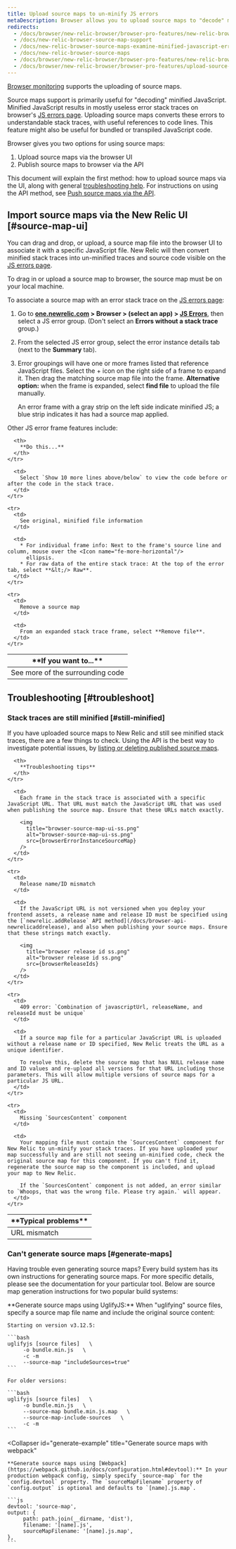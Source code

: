 ```yaml
---
title: Upload source maps to un-minify JS errors
metaDescription: Browser allows you to upload source maps to "decode" minified JavaScript; this allows you to understand your error stack traces in the browser UI.
redirects:
  - /docs/browser/new-relic-browser/browser-pro-features/new-relic-browser-source-map-support
  - /docs/new-relic-browser-source-map-support
  - /docs/new-relic-browser-source-maps-examine-minified-javascript-errors
  - /docs/new-relic-browser-source-maps
  - /docs/browser/new-relic-browser/browser-pro-features/new-relic-browser-source-maps
  - /docs/browser/new-relic-browser/browser-pro-features/upload-source-maps-un-minify-js-errors
---
```




[Browser monitoring](/docs/browser/new-relic-browser/getting-started/introduction-new-relic-browser) supports the uploading of source maps.

Source maps support is primarily useful for "decoding" minified JavaScript. Minified JavaScript results in mostly useless error stack traces on browser's [JS errors page](/docs/browser/new-relic-browser/browser-pro-features/javascript-errors-page-examining-errors-over-time). Uploading source maps converts these errors to understandable stack traces, with useful references to code lines. This feature might also be useful for bundled or transpiled JavaScript code.

Browser gives you two options for using source maps:

1. Upload source maps via the browser UI
2. Publish source maps to browser via the API

This document will explain the first method: how to upload source maps via the UI, along with general [troubleshooting help](#troubleshoot). For instructions on using the API method, see [Push source maps via the API](/docs/push-source-maps-api).

## Import source maps via the New Relic UI [#source-map-ui]

You can drag and drop, or upload, a source map file into the browser UI to associate it with a specific JavaScript file. New Relic will then convert minified stack traces into un-minified traces and source code visible on the [JS errors page](#examine-unminified).

To drag in or upload a source map to browser, the source map must be on your local machine.

To associate a source map with an error stack trace on the [JS errors page](/docs/browser/new-relic-browser/browser-pro-features/javascript-errors-page-examining-errors-over-time):

1. Go to **[one.newrelic.com](https://one.newrelic.com/all-capabilities) > Browser > (select an app) > [JS Errors](/docs/browser/new-relic-browser/browser-pro-features/javascript-errors-page-examining-errors-over-time)**, then select a JS error group. (Don't select an **Errors without a stack trace** group.)
2. From the selected JS error group, select the error instance details tab (next to the **Summary** tab).
3. Error groupings will have one or more frames listed that reference JavaScript files. Select the + icon on the right side of a frame to expand it. Then drag the matching source map file into the frame. **Alternative option:** when the frame is expanded, select **find file** to upload the file manually.

   <Callout variant="tip">
     An error frame with a gray strip on the left side indicate minified JS; a blue strip indicates it has had a source map applied.
   </Callout>

Other JS error frame features include:

<table>
  <thead>
    <tr>
      <th style={{ width: "200px" }}>
        **If you want to...**
      </th>

      <th>
        **Do this...**
      </th>
    </tr>
  </thead>

  <tbody>
    <tr>
      <td>
        See more of the surrounding code
      </td>

      <td>
        Select `Show 10 more lines above/below` to view the code before or after the code in the stack trace.
      </td>
    </tr>

    <tr>
      <td>
        See original, minified file information
      </td>

      <td>
        * For individual frame info: Next to the frame's source line and column, mouse over the <Icon name="fe-more-horizontal"/>
          ellipsis.
        * For raw data of the entire stack trace: At the top of the error tab, select **&lt;/> Raw**.
      </td>
    </tr>

    <tr>
      <td>
        Remove a source map
      </td>

      <td>
        From an expanded stack trace frame, select **Remove file**.
      </td>
    </tr>
  </tbody>
</table>

## Troubleshooting [#troubleshoot]

### Stack traces are still minified [#still-minified]

If you have uploaded source maps to New Relic and still see minified stack traces, there are a few things to check. Using the API is the best way to investigate potential issues, by [listing or deleting published source maps](/docs/push-source-maps-api#publish).

<table>
  <thead>
    <tr>
      <th style={{ width: "200px" }}>
        **Typical problems**
      </th>

      <th>
        **Troubleshooting tips**
      </th>
    </tr>
  </thead>

  <tbody>
    <tr>
      <td>
        URL mismatch
      </td>

      <td>
        Each frame in the stack trace is associated with a specific JavaScript URL. That URL must match the JavaScript URL that was used when publishing the source map. Ensure that these URLs match exactly.

        <img
          title="browser-source-map-ui-ss.png"
          alt="browser-source-map-ui-ss.png"
          src={browserErrorInstanceSourceMap}
        />
      </td>
    </tr>

    <tr>
      <td>
        Release name/ID mismatch
      </td>

      <td>
        If the JavaScript URL is not versioned when you deploy your frontend assets, a release name and release ID must be specified using the [`newrelic.addRelease` API method](/docs/browser-api-newrelicaddrelease), and also when publishing your source maps. Ensure that these strings match exactly.

        <img
          title="browser release id ss.png"
          alt="browser release id ss.png"
          src={browserReleaseIds}
        />
      </td>
    </tr>

    <tr>
      <td>
        409 error: `Combination of javascriptUrl, releaseName, and releaseId must be unique`
      </td>

      <td>
        If a source map file for a particular JavaScript URL is uploaded without a release name or ID specified, New Relic treats the URL as a unique identifier.

        To resolve this, delete the source map that has NULL release name and ID values and re-upload all versions for that URL including those parameters. This will allow multiple versions of source maps for a particular JS URL.
      </td>
    </tr>

    <tr>
      <td>
        Missing `SourcesContent` component
      </td>

      <td>
        Your mapping file must contain the `SourcesContent` component for New Relic to un-minify your stack traces. If you have uploaded your map successfully and are still not seeing un-minified code, check the original source map for this component. If you can't find it, regenerate the source map so the component is included, and upload your map to New Relic.

        If the `SourcesContent` component is not added, an error similar to `Whoops, that was the wrong file. Please try again.` will appear.
      </td>
    </tr>
  </tbody>
</table>

### Can't generate source maps [#generate-maps]

Having trouble even generating source maps? Every build system has its own instructions for generating source maps. For more specific details, please see the documentation for your particular tool. Below are source map generation instructions for two popular build systems:

<CollapserGroup>
  <Collapser
    id="generate-example"
    title="Generate source maps with UglifyJS"
  >
    **Generate source maps using UglifyJS:** When "uglifying" source files, specify a source map file name and include the original source content:

    Starting on version v3.12.5:

    ```bash
    uglifyjs [source files]   \ 
         -o bundle.min.js   \ 
         -c -m
         --source-map "includeSources=true"
    ```

    For older versions:

    ```bash
    uglifyjs [source files]   \ 
         -o bundle.min.js   \ 
         --source-map bundle.min.js.map   \ 
         --source-map-include-sources   \ 
         -c -m
    ```
  </Collapser>

  <Collapser
    id="generate-example"
    title="Generate source maps with webpack"
  >
    **Generate source maps using [Webpack](https://webpack.github.io/docs/configuration.html#devtool):** In your production webpack config, simply specify `source-map` for the `config.devtool` property. The `sourceMapFilename` property of `config.output` is optional and defaults to `[name].js.map`.

    ```js
    devtool: 'source-map', 
    output: { 
         path: path.join(__dirname, 'dist'), 
         filename: '[name].js', 
         sourceMapFilename: '[name].js.map', 
    },
    ```
  </Collapser>
</CollapserGroup>
